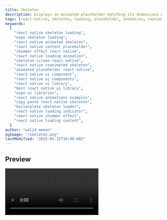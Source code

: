 ```yaml
---
title: Skeleton
description: Displays an animated placeholder matching its dimensions while loading, revealing children when done.
tags: [react-native, skeleton, loading, placeholder, animation, reanimated, ui-component]
keywords:
  [
    "react native skeleton loading",
    "expo skeleton loading",
    "react native animated skeleton",
    "react native content placeholder",
    "shimmer effect react native",
    "react native loading animation",
    "skeleton screen react native",
    "react native reanimated skeleton",
    "animated placeholder react native",
    "react native ui component",
    "react native ui components",
    "react native ui library",
    "best react native ui library",
    "expo ui libraries",
    "react native animations examples",
    "copy paste react native skeleton",
    "boilerplate skeleton loader",
    "react native loading indicator",
    "react native shimmer effect",
    "react native loading content",
  ]
author: "walid memon"
ogImage: "/skeleton.png"
lastModified: "2025-05-15T10:00:00Z"
---
```



## Preview

<Video src="https://cdn.jsdelivr.net/gh/waleedcj/EziuiAssets/skeleton.mp4"  aria-label='skeleton' />

## Installation

  <Stepper>
  <StepperItem title="Step 1: Install Dependencies">

    ```plaintext
    npx expo install expo-linear-gradient
    ```
  </StepperItem>

   <StepperItem title="Step 2: Create the Skeleton Component">
    Create a new file (e.g., `src/components/Skeleton.tsx`) and copy the following code:


  ```typescript:Skeleton.tsx
import React, { ReactNode, useEffect } from "react";
import {
	View,
	StyleSheet,
	StyleProp,
	ViewStyle,
	LayoutChangeEvent,
} from "react-native";
import Animated, {
	useSharedValue,
	useAnimatedStyle,
	withRepeat,
	withTiming,
	interpolate,
	cancelAnimation,
	Easing,
	ReduceMotion,
} from "react-native-reanimated";
import { LinearGradient } from "expo-linear-gradient";

type SkeletonProps = {
	isLoading: boolean;
	baseColor: string; // Background color of the skeleton
	shimmerColor: string; // Color of the moving shimmer highlight
	children?: ReactNode;
	style: StyleProp<ViewStyle>;
	duration?: number;
	delay?: number;
    reduceMotion?: "always" | "never" | "system";
}

const GRADIENT_WIDTH_PERCENTAGE = 1; //how wide you want the gradient to be

const Skeleton: React.FC<SkeletonProps> = ({
	isLoading,
	children,
	baseColor,
	shimmerColor,
	style,
	duration = 1000,
    reduceMotion = 'system'
}) => {
	const sharedValue = useSharedValue(0);
	const componentWidth = useSharedValue(0);


    const motion =
		reduceMotion === "never"
			? ReduceMotion.Never
			: reduceMotion === "always"
				? ReduceMotion.Always
				: ReduceMotion.System;

	useEffect(() => {
		if (isLoading) {
			// const effectiveDuration =
			// 	duration ??
			// 	Math.max(1000, componentWidth.value * ANIMATION_SPEED_FACTOR);

			sharedValue.value = 0; // Reset before starting
			sharedValue.value = withRepeat(
				withTiming(1, {
					duration: duration,
					easing: Easing.linear,
					reduceMotion: motion,
				}),
				-1,
				false,
				() => {},
				motion
			);
		} else {
			// Cancel animation if not loading
			cancelAnimation(sharedValue);
			sharedValue.value = 0;
		}

		// Cleanup
		return () => cancelAnimation(sharedValue);
	}, [isLoading, sharedValue]);

	const animatedStyle = useAnimatedStyle(() => {
		const gradientWidth = componentWidth.value * GRADIENT_WIDTH_PERCENTAGE;
		const translateX = interpolate(
			sharedValue.value,
			[0, 1],
			[-gradientWidth, componentWidth.value]
		);

		// Control opacity based on measurement *within the animated style*
		const opacity = componentWidth.value > 0 ? 1 : 0;

		return {
			opacity: opacity,
			transform: [{ translateX }],
			width: gradientWidth,
		};
	});

	//calculate the view layout
	const handleLayout = (event: LayoutChangeEvent) => {
		const width = event.nativeEvent.layout.width;
		componentWidth.value = width;
	};

	return isLoading ? (
		<View
			style={[styles.container, { backgroundColor: baseColor }, style]}
			onLayout={handleLayout} // Measure the width
		>
			<Animated.View
				style={[
					StyleSheet.absoluteFill,
					styles.gradientContainer,
					animatedStyle,
				]}
			>
				<LinearGradient
					colors={[baseColor, shimmerColor, baseColor]}
					start={{ x: 0, y: 0.5 }}
					end={{ x: 1, y: 0.5 }}
					style={styles.gradient}
				/>
			</Animated.View>
		</View>
	) : (
		children ? <>{children}</> : null
	);
};

const styles = StyleSheet.create({
	container: {
		overflow: "hidden",
		position: "relative",
	},
	gradientContainer: {
		position: "absolute",
		top: 0,
		bottom: 0,
		left: 0,
	},
	gradient: {
		flex: 1,
	},
});

export default Skeleton;
```

  </StepperItem>

</Stepper>


## Usage

  ```typescript:SkeletonPage.tsx
import React, { useState, useEffect } from "react";
import { View, Text, StyleSheet, Button, Image } from "react-native";
import Skeleton from "@/components/ui/Skeleton";
import { useAppColors } from "@/hooks/useAppColors";
import { SafeAreaView } from "react-native-safe-area-context";

const AVATAR_SIZE = 50;

export default function SkeletonPage() {
	const [isLoading, setIsLoading] = useState(true);
	const colors = useAppColors();

	useEffect(() => {
		// Simulate data fetching only if currently loading replace with your own promise
		if (isLoading) {
			const timer = setTimeout(() => {
				setIsLoading(false);
			}, 3500);

			return () => clearTimeout(timer);
		}
	}, [isLoading]);

	const triggerReload = () => {
		setIsLoading(true);
	};

	// const baseColor = colors.Neutral50;
	// const shimmerColor = colors.Neutral70;

	const avatarUrl = "https://picsum.photos/100";
	const name = "Walid Memon";
	const description = "Software Developer | React Native Enthusiast";

	return (
		<SafeAreaView style={styles.screen}>
			{/* Avatar Skeleton/Image */}
			<View style={[styles.itemContainer]}>
				{/* width and height of the skeleton must be specified */}
				<Skeleton
					isLoading={isLoading}
					style={styles.skeletonAvatar}
					baseColor={colors.Neutral50}
					shimmerColor={colors.Neutral70}
				>
					<Image source={{ uri: avatarUrl }} style={styles.actualAvatar} />
				</Skeleton>

				{/* Text Lines Container */}
				<View style={styles.textContainer}>
					{/* Name Skeleton/Text */}
					<Skeleton
						isLoading={isLoading}
						style={styles.skeletonLineLong}
						reduceMotion="never"
						baseColor={colors.Neutral50}
						shimmerColor={colors.Neutral70}
					>
						<Text style={[styles.nameText, { color: colors.Neutral900 }]} numberOfLines={1}>
							{name}
						</Text>
					</Skeleton>

					{/* Description Skeleton/Text */}
					<Skeleton
						isLoading={isLoading}
						style={styles.skeletonLineShort}
						reduceMotion="never"
						baseColor={colors.Neutral50}
						shimmerColor={colors.Neutral70}
					>
						<Text style={[styles.descriptionText, { color: colors.Neutral500 }]} numberOfLines={1}>
							{description}
						</Text>
					</Skeleton>
				</View>
			</View>
			<Button title={"Reload Animation"} onPress={triggerReload} disabled={isLoading} color={colors.PrimaryNormal} />
		</SafeAreaView>
	);
}

const styles = StyleSheet.create({
	screen: {
		flex: 1,
		paddingTop: 50,
		alignItems: "center",
		justifyContent: "center",
	},
	itemContainer: {
		flexDirection: "row",
		alignItems: "center",
		paddingVertical: 12,
		paddingHorizontal: 16,
	},
	skeletonAvatar: {
		width: AVATAR_SIZE,
		height: AVATAR_SIZE,
		borderRadius: AVATAR_SIZE / 2,
		marginRight: 12,
	},
	textContainer: {
		flex: 1,
		justifyContent: "center",
	},
	skeletonLineLong: {
		height: 18,
		width: "95%",
		borderRadius: 4,
		marginBottom: 8,
	},
	skeletonLineShort: {
		height: 14,
		width: "75%", // Shorter line
		borderRadius: 4,
	},
	actualAvatar: {
		width: AVATAR_SIZE,
		height: AVATAR_SIZE,
		borderRadius: AVATAR_SIZE / 2,
	},
	nameText: {
		fontSize: 16,
		fontWeight: "600",
		lineHeight: 18,
		marginBottom: 8,
	},
	descriptionText: {
		fontSize: 12,
		lineHeight: 14,
	},
});
  ```

## Props

| Prop         | Type                                | Default    | Required | Description                                                                                                |
| :----------- | :---------------------------------- | :--------- | :------- | :--------------------------------------------------------------------------------------------------------- |
| `isLoading`  | `boolean`                           |            | Yes      | Controls whether the skeleton placeholder or the actual `children` are rendered.                           |
|`baseColor`    |`string`                            |            |  Yes     | Background color of the skeleton                                                                             |
|`shimmerColor`|`string`                             |            |  Yes     | Color of the moving shimmer highlight                                                                        |
| `children`   | `ReactNode`                         |            | No       | The actual content to display once `isLoading` becomes `false`.                                            |
| `style`      | `StyleProp<ViewStyle>`              |            | Yes      | Custom styles applied to the skeleton placeholder `View`. Crucial for setting width, height, borderRadius, etc. |
| `duration`   | `number`                            | `1000`     | No       | The duration (in milliseconds) for one cycle of the shimmer animation.                                   |
| `reduceMotion`| `'always' \| 'never' \| 'system'` | `'system'` | No        | Controls if/when animations are disabled (`'always'`, `'never'`, or based on device accessibility settings). |